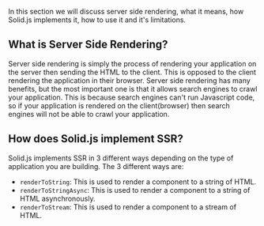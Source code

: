 <Title>Simple/Client-Fetching SSR</Title>

In this section we will discuss server side rendering, what it means, how Solid.js implements it, how to use it and it's limitations. 

## What is Server Side Rendering?

Server side rendering is simply the process of rendering your application on the server then sending the HTML to the client. This is opposed to the client rendering the application in their browser. Server side rendering has many benefits, but the most important one is that it allows search engines to crawl your application. This is because search engines can't run Javascript code, so if your application is rendered on the client(browser) then search engines will not be able to crawl your application.

## How does Solid.js implement SSR?

Solid.js implements SSR in 3 different ways depending on the type of application you are building. The 3 different ways are:

- `renderToString`: This is used to render a component to a string of HTML. 
- `renderToStringAsync`: This is used to render a component to a string of HTML asynchronously.
- `renderToStream`: This is used to render a component to a stream of HTML.

